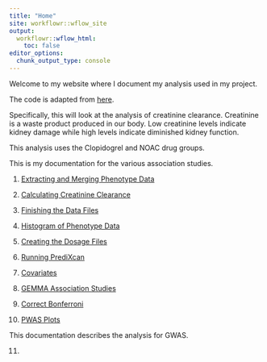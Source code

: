```yaml
---
title: "Home"
site: workflowr::wflow_site
output:
  workflowr::wflow_html:
    toc: false
editor_options:
  chunk_output_type: console
---
```


Welcome to my website where I document my analysis used in my project. 

The code is adapted from [here](https://github.com/ashleymulford/ACCOuNT/tree/master/scripts).

Specifically, this will look at the analysis of creatinine clearance. Creatinine is a waste product produced in our body. Low creatinine levels indicate kidney damage while high levels indicate diminished kidney function.

This analysis uses the Clopidogrel and NOAC drug groups.

This is my documentation for the various association studies.

1. [Extracting and Merging Phenotype Data](pheno.html)

2. [Calculating Creatinine Clearance](calculation_clop_CrCl.html)

3. [Finishing the Data Files](adjusting_data_files.html)

4. [Histogram of Phenotype Data](phenotype_data_analysis.html)

5. [Creating the Dosage Files](pred_dosages.html)

6. [Running PrediXcan](pwas.html)

7. [Covariates](covariates.html)

8. [GEMMA Association Studies](association_studies_gemma.html)

9. [Correct Bonferroni](correct_bonferroni.html)

10. [PWAS Plots](pwas_plots.html)

This documentation describes the analysis for GWAS.

11.

